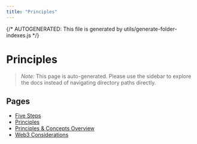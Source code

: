 ```yaml
---
title: "Principles"
---
```


{/* AUTOGENERATED: This file is generated by utils/generate-folder-indexes.js */}

# Principles

> _Note:_ This page is auto-generated. Please use the sidebar to explore the docs instead of navigating directory paths directly.

## Pages

- [Five Steps](/opsec/principles/five-steps)
- [Principles](/opsec/principles/principles)
- [Principles & Concepts Overview](/opsec/principles/overview)
- [Web3 Considerations](/opsec/principles/web3-considerations)
